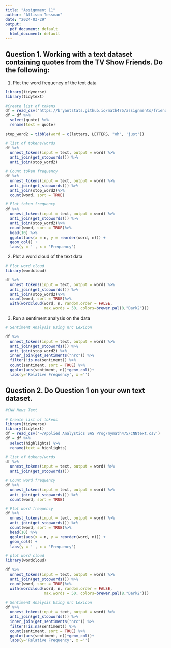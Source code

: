 ```yaml
---
title: "Assignment 11"
author: "Allison Tessman"
date: "2024-03-29"
output:
  pdf_document: default
  html_document: default
---
```


## Question 1. Working with a text dataset containing quotes from the TV Show Friends. Do the following:

1. Plot the word frequency of the text data

```r
library(tidyverse)
library(tidytext)

#Create list of tokens
df = read_csv('https://bryantstats.github.io/math475/assignments/friends_quotes.csv')
df = df %>% 
  select(quote) %>% 
  rename(text = quote)

stop_word2 = tibble(word = c(letters, LETTERS, "oh", 'just'))

# list of tokens/words
df %>%
  unnest_tokens(input = text, output = word) %>% 
  anti_join(get_stopwords()) %>% 
  anti_join(stop_word2)

# Count token frequency
df %>%
  unnest_tokens(input = text, output = word) %>% 
  anti_join(get_stopwords()) %>% 
  anti_join(stop_word2)%>% 
  count(word, sort = TRUE)

# Plot token frequency
df %>%
  unnest_tokens(input = text, output = word) %>% 
  anti_join(get_stopwords()) %>% 
  anti_join(stop_word2)%>% 
  count(word, sort = TRUE)%>% 
  head(10) %>% 
  ggplot(aes(x = n, y = reorder(word, n))) +
  geom_col() +
  labs(y = '', x = 'Frequency')
```

2. Plot a word cloud of the text data

```r
# Plot word cloud
library(wordcloud) 

df %>%
  unnest_tokens(input = text, output = word) %>% 
  anti_join(get_stopwords()) %>% 
  anti_join(stop_word2)%>% 
  count(word, sort = TRUE)%>% 
  with(wordcloud(word, n, random.order = FALSE, 
                 max.words = 50, colors=brewer.pal(8,"Dark2")))
```

3. Run a sentiment analysis on the data

```r
# Sentiment Analysis Using nrc Lexicon

df %>%
  unnest_tokens(input = text, output = word) %>% 
  anti_join(get_stopwords()) %>% 
  anti_join(stop_word2) %>% 
  inner_join(get_sentiments("nrc")) %>% 
  filter(!is.na(sentiment)) %>%
  count(sentiment, sort = TRUE) %>% 
  ggplot(aes(sentiment, n))+geom_col()+
  labs(y='Relative Frequency', x ='')
```

## Question 2. Do Question 1 on your own text dataset.

```r
#CNN News Text

# Create list of tokens
library(tidyverse)
library(tidytext)
df = read_csv('~/Applied Analystics SAS Prog/mymath475/CNNtext.csv')
df = df %>% 
  select(highlights) %>% 
  rename(text = highlights)

# list of tokens/words
df %>%
  unnest_tokens(input = text, output = word) %>% 
  anti_join(get_stopwords())

# Count word frequency
df %>%
  unnest_tokens(input = text, output = word) %>% 
  anti_join(get_stopwords()) %>%
  count(word, sort = TRUE)

# Plot word frequency
df %>%
  unnest_tokens(input = text, output = word) %>% 
  anti_join(get_stopwords()) %>% 
  count(word, sort = TRUE)%>% 
  head(10) %>% 
  ggplot(aes(x = n, y = reorder(word, n))) +
  geom_col() +
  labs(y = '', x = 'Frequency')

# plot word cloud
library(wordcloud) 

df %>%
  unnest_tokens(input = text, output = word) %>% 
  anti_join(get_stopwords()) %>% 
  count(word, sort = TRUE)%>% 
  with(wordcloud(word, n, random.order = FALSE, 
                 max.words = 50, colors=brewer.pal(8,"Dark2")))

# Sentiment Analysis Using nrc Lexicon
df %>%
  unnest_tokens(input = text, output = word) %>% 
  anti_join(get_stopwords()) %>% 
  inner_join(get_sentiments("nrc")) %>% 
  filter(!is.na(sentiment)) %>%
  count(sentiment, sort = TRUE) %>% 
  ggplot(aes(sentiment, n))+geom_col()+
  labs(y='Relative Frequency', x ='')

```

